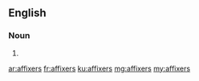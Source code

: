 ==English==

===Noun===
{{head|en}}

# {{plural of|affixer}}

[[ar:affixers]]
[[fr:affixers]]
[[ku:affixers]]
[[mg:affixers]]
[[my:affixers]]